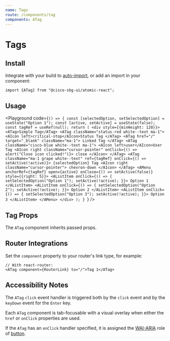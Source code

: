 ```yaml
---
name: Tags
route: /components/tag
components: ATag
---
```



# Tags

## Install

Integrate with your build to [auto-import](/#integrating), or add an import in your component:

```
import {ATag} from "@cisco-sbg-ui/atomic-react";
```

## Usage

<Playground
  code={`() => {
  const [selectedOption, setSelectedOption] = useState("Option 1");
  const [active, setActive] = useState(false);
  const tagRef = useRef(null);
  return (
    <div style={{minHeight: 120}}>
      <ATag>Simple Tag</ATag>
      <ATag className="status-red white--text ma-1">
        <AIcon left>critical-stop</AIcon>Status Tag
      </ATag>
      <ATag href="/" target="_blank" className="ma-1">
        Linked Tag
      </ATag>
      <ATag className="cisco-blue white--text ma-1">
        <AIcon left>user</AIcon>User Tag
        <AIcon
          right
          className="cursor-pointer"
          onClick={() => alert("Close icon clicked!")}>
          close
        </AIcon>
      </ATag>
      <ATag
        className="ma-1 grape white--text"
        ref={tagRef}
        onClick={() => setActive(!active)}>
        {selectedOption} Tag
        <AIcon right className="cursor-pointer">
          chevron-down
        </AIcon>
      </ATag>
      <AMenu
        anchorRef={tagRef}
        open={active}
        onClose={() => setActive(false)}
        style={{right: 5}}>
        <AListItem
          onClick={() => {
            setSelectedOption("Option 1");
            setActive(!active);
          }}>
          Option 1
        </AListItem>
        <AListItem
          onClick={() => {
            setSelectedOption("Option 2");
            setActive(!active);
          }}>
          Option 2
        </AListItem>
        <AListItem
          onClick={() => {
            setSelectedOption("Option 3");
            setActive(!active);
          }}>
          Option 3
        </AListItem>
      </AMenu>
    </div>
  );
}
`}
/>

## Tag Props

The `ATag` component inherits passed props.

<Props of="ATag" />

## Router Integrations

Set the `component` property to your router's link type, for example:

```
// With react-router:
<ATag component={RouterLink} to="/">Tag 1</ATag>
```

## Accessibility Notes

The `ATag` `click` event handler is triggered both by the `click` event and by the `keyDown` event for the `Enter` key.

Each `ATag` component is tab-focusable with a visual overlay when either the `href` or `onClick` properties are used.

If the `ATag` has an `onClick` handler specified, it is assigned the [WAI-ARIA](https://www.w3.org/WAI/standards-guidelines/aria/) role of [button](https://www.w3.org/TR/wai-aria/#button).
